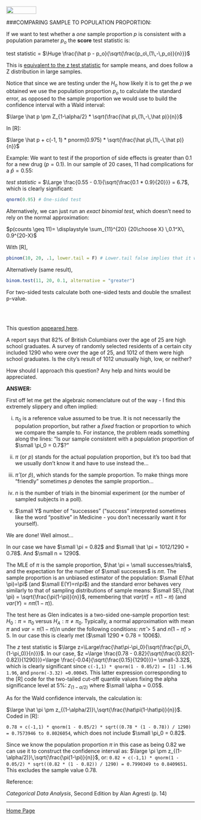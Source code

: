 <br>
<a href="http://rinterested.github.io/statistics/index.html">
<img HEIGHT="20" WIDTH="80" src="https://cloud.githubusercontent.com/assets/9312897/10556783/a27a26fa-745c-11e5-9b1a-2d5bd737387a.PNG"></a>


###COMPARING SAMPLE TO POPULATION PROPORTION:

If we want to test whether a *one* sample proportion $p$ is consistent with a population parameter $p_o$ the **score** test statistic is:

test statistic = $\Huge \frac{\hat p - p_o}{\sqrt{\frac{p_o\,(1\,-\,p_o)}{n}}}$

This is [equivalent to the z test statistic](http://rinterested.github.io/statistics/one_sample_test.html) for sample means, and does follow a Z distribution in large samples.

Notice that since we are testing under the $H_o$ how likely it is to get the $p$ we obtained we use the population proportion $p_o$ to calculate the standard error, as opposed to the sample proportion we would use to build the confidence interval with a Wald interval:

$\large \hat p \pm Z_{1-\alpha/2} *  \sqrt{\frac{\hat p\,(1\,-\,\hat p)}{n}}$

In [R]:

$\large \hat p + c(-1, 1) * pnorm(0.975) * \sqrt{\frac{\hat p\,(1\,-\,\hat p)}{n}}$

Example: We want to test if the proportion of side effects is greater than 0.1 for a new drug ($p=0.1$). In our sample of $20$ cases, $11$ had complications for a $\hat p = 0.55$:

*test statistic* = $\Large \frac{0.55 - 0.1}{\sqrt{\frac{0.1 * 0.9}{20}}} = 6.7$, which is clearly significant:

```r
qnorm(0.95) # One-sided test
```

Alternatively, we can just run an *exact binomial test*, which doesn't need to rely on the normal approximation:

$p(counts \geq 11)= \displaystyle \sum_{11}^{20} {20\choose X} \,0.1^X\, 0.9^{20-X}$

With [R], 

```r
pbinom(10, 20, .1, lower.tail = F) # Lower.tail false implies that it will count 11 and above.
```

Alternatively (same result),

```r
binom.test(11, 20, 0.1, alternative = "greater")
```

For two-sided tests calculate both one-sided tests and double the smallest p-value.

<br><br>

This question [appeared here](http://stats.stackexchange.com/q/50112/67822).

A report says that 82%  of British Columbians over the age of $25$ are high school graduates. A survey of randomly selected residents of a certain city included $1290$ who were over the age of $25$, and $1012$ of them were high school graduates. 
Is the city's result of $1012$ unusually high, low, or neither? 

How should I approach this question? Any help and hints would be appreciated.

**ANSWER:**

First off let me get the algebraic nomenclature out of the way - I find this extremely slippery and often implied:

(i) $\pi_0$ is a reference value assumed to be true. It is not necessarily the population proportion, but rather a *fixed* fraction or proportion to which we compare the sample to. For instance, the problem reads something along the lines: "Is our sample consistent with a population proportion of $\small \pi_0 = 0.7$?"

(ii) $\pi$ (or $p$) stands for the actual population proportion, but it's too bad that we usually don't know it and have to use instead the...

(iii) $\hat \pi$ (or $\hat p$), which stands for the sample proportion. To make things more "friendly" sometimes $p$ denotes the sample proportion...

(iv) $n$ is the number of trials in the binomial experiment (or the number of sampled subjects in a poll).

(v) $\small Y$ number of "successes" ("success" interpreted sometimes like the word "positive" in Medicine - you don't necessarily want it for yourself).

We are done! Well almost...

In our case we have $\small \pi = 0.82$ and $\small \hat \pi = 1012/1290 = 0.78$. And $\small n = 1290$.

The MLE of $\pi$ is the sample proportion, $\hat \pi = \small successes/trials$, and the expectation for the number of $\small successes$ is $n\pi$. The sample proportion is an unbiased estimator of the population: $\small E(\hat \pi)=\pi$ (and $\small E(Y)=n\pi$) and the standard error behaves very similarly to that of sampling distributions of sample means: $\small SE\,(\hat \pi) = \sqrt{\frac{\pi(1-\pi)}{n}}$, remembering that $var(\hat \pi)= \pi(1-\pi)$ (and $var(Y)=n\pi(1-\pi)$).

The test here as Glen indicates is a two-sided one-sample proportion test: $H_0: \pi = \pi_0$ versus $H_A: \pi \neq \pi_0$. Typically, a normal approximation with mean $\pi$ and $var = \pi(1-\pi)/n$ under the following conditions: $n\hat\pi>5$ and $n(1-\hat\pi)>5$. In our case this is clearly met ($\small 1290 * 0.78 = 1006$).

The $z$ test statistic is $\large z=\Large\frac{\hat\pi-\pi_0}{\sqrt{\frac{\pi_0\,(1-\pi_0)}{n}}}$. In our case, $z =\large \frac{0.78 - 0.82}{\sqrt{\frac{0.82(1-0.82)}{1290}}}=\large \frac{-0.04}{\sqrt{\frac{0.15}{1290}}}= \small-3.32$, which is clearly significant since `c(-1,1) * qnorm(1 - 0.05/2) = [1] -1.96  1.96`, and `pnorm(-3.32) =0.00045`. This latter expression corresponding to the [R] code for the two-tailed cut-off quantile values fixing the alpha significance level at 5%: $z_{(1 - \alpha/2)}$ where $\small \alpha = 0.05$.

As for the Wald confidence intervals, the calculation is:

$\large \hat \pi \pm z_{(1-\alpha/2)}\,\sqrt{\frac{\hat\pi(1-\hat\pi)}{n}}$. Coded in [R]:

`0.78 + c(-1,1) * qnorm(1 - 0.05/2) * sqrt((0.78 * (1 - 0.78)) / 1290) = 0.7573946 to 0.8026054`, which does not include $\small \pi_0 = 0.82$.

Since we know the population proportion $\pi$ in this case as being $0.82$ we can use it to construct the confidence interval as: $\large \pi \pm z_{(1-\alpha/2)}\,\sqrt{\frac{\pi(1-\pi)}{n}}$, or: `0.82 + c(-1,1) * qnorm(1 - 0.05/2) * sqrt((0.82 * (1 - 0.82)) / 1290) = 0.7990349 to 0.8409651`. This excludes the sample value $0.78$.

Reference:

*Categorical Data Analysis*, Second Edition by Alan Agresti (p. 14)

---

<a href="http://rinterested.github.io/statistics/index.html">Home Page</a>
